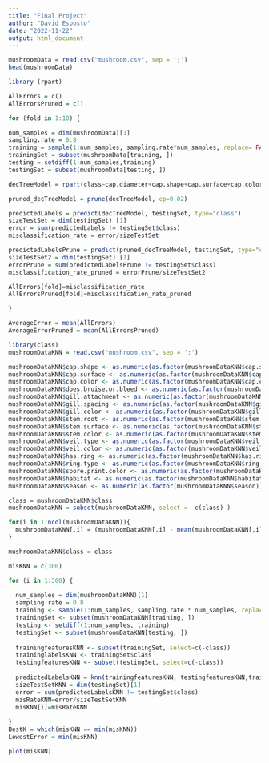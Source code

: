 ```yaml
---
title: "Final Project"
author: "David Esposto"
date: "2022-11-22"
output: html_document
---
```


```r
mushroomData = read.csv("mushroom.csv", sep = ';')
head(mushroomData)

library (rpart)

AllErrors = c()
AllErrorsPruned = c()

for (fold in 1:10) {

num_samples = dim(mushroomData)[1]
sampling.rate = 0.8
training = sample(1:num_samples, sampling.rate*num_samples, replace= FALSE)
trainingSet = subset(mushroomData[training, ])
testing = setdiff(1:num_samples,training)
testingSet = subset(mushroomData[testing, ])

decTreeModel = rpart(class~cap.diameter+cap.shape+cap.surface+cap.color+does.bruise.or.bleed+gill.attachment+gill.spacing+gill.color+stem.height+stem.width+stem.root+stem.surface+stem.color+has.ring+ring.type+spore.print.color+habitat+season,data=trainingSet)

pruned_decTreeModel = prune(decTreeModel, cp=0.02)

predictedLabels = predict(decTreeModel, testingSet, type="class")
sizeTestSet = dim(testingSet) [1]
error = sum(predictedLabels != testingSet$class)
misclassification_rate = error/sizeTestSet

predictedLabelsPrune = predict(pruned_decTreeModel, testingSet, type="class")
sizeTestSet2 = dim(testingSet) [1]
errorPrune = sum(predictedLabelsPrune != testingSet$class)
misclassification_rate_pruned = errorPrune/sizeTestSet2

AllErrors[fold]=misclassification_rate
AllErrorsPruned[fold]=misclassification_rate_pruned

}

AverageError = mean(AllErrors)
AverageErrorPruned = mean(AllErrorsPruned)
```

```r
library(class)
mushroomDataKNN = read.csv("mushroom.csv", sep = ';')

mushroomDataKNN$cap.shape <- as.numeric(as.factor(mushroomDataKNN$cap.shape))
mushroomDataKNN$cap.surface <- as.numeric(as.factor(mushroomDataKNN$cap.surface))
mushroomDataKNN$cap.color <- as.numeric(as.factor(mushroomDataKNN$cap.color))
mushroomDataKNN$does.bruise.or.bleed <- as.numeric(as.factor(mushroomDataKNN$does.bruise.or.bleed))
mushroomDataKNN$gill.attachment <- as.numeric(as.factor(mushroomDataKNN$gill.attachment))
mushroomDataKNN$gill.spacing <- as.numeric(as.factor(mushroomDataKNN$gill.spacing))
mushroomDataKNN$gill.color <- as.numeric(as.factor(mushroomDataKNN$gill.color))
mushroomDataKNN$stem.root <- as.numeric(as.factor(mushroomDataKNN$stem.root))
mushroomDataKNN$stem.surface <- as.numeric(as.factor(mushroomDataKNN$stem.surface))
mushroomDataKNN$stem.color <- as.numeric(as.factor(mushroomDataKNN$stem.color))
mushroomDataKNN$veil.type <- as.numeric(as.factor(mushroomDataKNN$veil.type))
mushroomDataKNN$veil.color <- as.numeric(as.factor(mushroomDataKNN$veil.color))
mushroomDataKNN$has.ring <- as.numeric(as.factor(mushroomDataKNN$has.ring))
mushroomDataKNN$ring.type <- as.numeric(as.factor(mushroomDataKNN$ring.type))
mushroomDataKNN$spore.print.color <- as.numeric(as.factor(mushroomDataKNN$spore.print.color))
mushroomDataKNN$habitat <- as.numeric(as.factor(mushroomDataKNN$habitat))
mushroomDataKNN$season <- as.numeric(as.factor(mushroomDataKNN$season))

class = mushroomDataKNN$class
mushroomDataKNN = subset(mushroomDataKNN, select = -c(class) )

for(i in 1:ncol(mushroomDataKNN)){
  mushroomDataKNN[,i] = (mushroomDataKNN[,i] - mean(mushroomDataKNN[,i]))/(sd(mushroomDataKNN[,i]))
}

mushroomDataKNN$class = class

misKNN = c(300)

for (i in 1:300) {
    
  num_samples = dim(mushroomDataKNN)[1]
  sampling.rate = 0.8
  training <- sample(1:num_samples, sampling.rate * num_samples, replace=FALSE)
  trainingSet <- subset(mushroomDataKNN[training, ])
  testing <- setdiff(1:num_samples, training)
  testingSet <- subset(mushroomDataKNN[testing, ])
    
  trainingfeaturesKNN <- subset(trainingSet, select=c(-class))
  traininglabelsKNN <- trainingSet$class
  testingfeaturesKNN <- subset(testingSet, select=c(-class))
  
  predictedLabelsKNN = knn(trainingfeaturesKNN, testingfeaturesKNN,traininglabelsKNN,k=i)
  sizeTestSetKNN = dim(testingSet)[1]
  error = sum(predictedLabelsKNN != testingSet$class)
  misRateKNN=error/sizeTestSetKNN
  misKNN[i]=misRateKNN
  
}
BestK = which(misKNN == min(misKNN))
LowestError = min(misKNN)

plot(misKNN)
```

